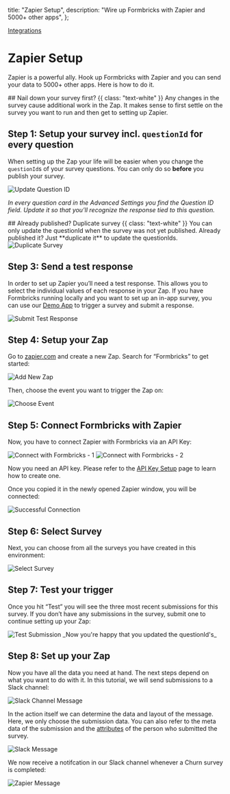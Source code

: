 

  title: "Zapier Setup",
  description: "Wire up Formbricks with Zapier and 5000+ other apps",
};

[Integrations]()

# Zapier Setup

Zapier is a powerful ally. Hook up Formbricks with Zapier and you can send your data to 5000+ other apps. Here is how to do it.

<Note>
  ## Nail down your survey first? {{ class: "text-white" }}
  Any changes in the survey cause additional work in the Zap. It makes sense to first settle on the survey you
  want to run and then get to setting up Zapier.
</Note>

## Step 1: Setup your survey incl. `questionId` for every question

When setting up the Zap your life will be easier when you change the `questionId`s of your survey questions. You can only do so **before** you publish your survey.

<Image src={UpdateQuestionId} alt="Update Question ID" quality="100" className="rounded-lg" />

_In every question card in the Advanced Settings you find the Question ID field. Update it so that you’ll recognize the response tied to this question._

<Note>
  ## Already published? Duplicate survey {{ class: "text-white" }}
  You can only update the questionId when the survey was not yet published. Already published it? Just **duplicate
  it** to update the questionIds.
  <Image src={DuplicateSurvey} alt="Duplicate Survey" quality="100" className="rounded-lg" />
</Note>

## Step 3: Send a test response

In order to set up Zapier you’ll need a test response. This allows you to select the individual values of each response in your Zap. If you have Formbricks running locally and you want to set up an in-app survey, you can use our [Demo App](/docs/contributing/demo) to trigger a survey and submit a response.

<Image src={SubmitTestResponse} alt="Submit Test Response" quality="100" className="rounded-lg" />

## Step 4: Setup your Zap

Go to [zapier.com](https://zapier.com) and create a new Zap. Search for “Formbricks” to get started:

<Image src={AddNewZap} alt="Add New Zap" quality="100" className="rounded-lg" />

Then, choose the event you want to trigger the Zap on:

<Image src={ChooseEvent} alt="Choose Event" quality="100" className="rounded-lg" />

## Step 5: Connect Formbricks with Zapier

Now, you have to connect Zapier with Formbricks via an API Key:

<Image src={ConnectWithFB1} alt="Connect with Formbricks - 1" quality="100" className="rounded-lg" />
<Image src={ConnectWithFB2} alt="Connect with Formbricks - 2" quality="100" className="rounded-lg" />

Now you need an API key. Please refer to the [API Key Setup](/docs/api/api-key-setup) page to learn how to create one.

Once you copied it in the newly opened Zapier window, you will be connected:

<Image src={SuccessConnection} alt="Successful Connection" quality="100" className="rounded-lg" />

## Step 6: Select Survey

Next, you can choose from all the surveys you have created in this environment:

<Image src={SelectSurvey} alt="Select Survey" quality="100" className="rounded-lg" />

## Step 7: Test your trigger

Once you hit “Test” you will see the three most recent submissions for this survey. If you don’t have any submissions in the survey, submit one to continue setting up your Zap:

<Image src={TestSubmission} alt="Test Submission" quality="100" className="rounded-lg" />
_Now you're happy that you updated the questionId's_

## Step 8: Set up your Zap

Now you have all the data you need at hand. The next steps depend on what you want to do with it. In this tutorial, we will send submissions to a Slack channel:

<Image src={SlackChannelMsg} alt="Slack Channel Message" quality="100" className="rounded-lg" />

In the action itself we can determine the data and layout of the message. Here, we only choose the submission data. You can also refer to the meta data of the submission and the [attributes](/docs/attributes/why) of the person who submitted the survey.

<Image src={SlackMsg} alt="Slack Message" quality="100" className="rounded-lg" />

We now receive a notifcation in our Slack channel whenever a Churn survey is completed:

<Image src={ZapierMessage} alt="Zapier Message" quality="100" className="rounded-lg" />
